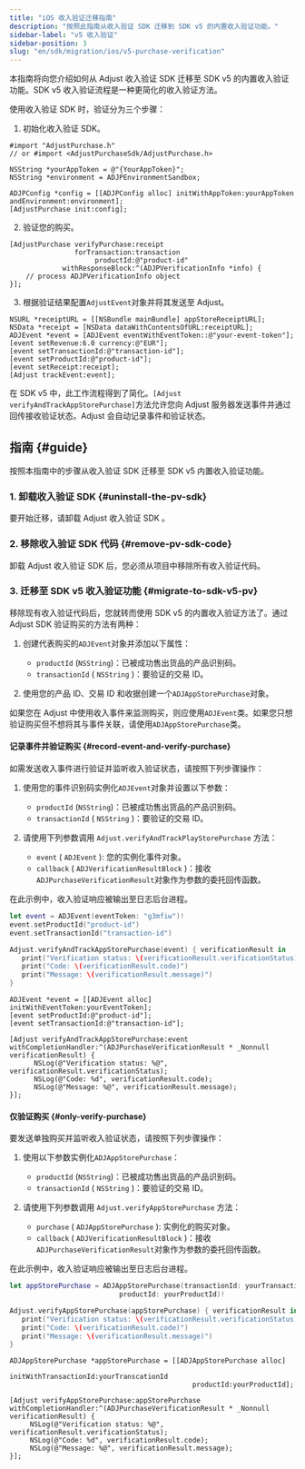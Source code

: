 ```yaml
---
title: "iOS 收入验证迁移指南"
description: "按照此指南从收入验证 SDK 迁移到 SDK v5 的内置收入验证功能。"
sidebar-label: "v5 收入验证"
sidebar-position: 3
slug: "en/sdk/migration/ios/v5-purchase-verification"
---
```

本指南将向您介绍如何从 Adjust 收入验证 SDK 迁移至 SDK v5 的内置收入验证功能。SDK v5 收入验证流程是一种更简化的收入验证方法。

使用收入验证 SDK 时，验证分为三个步骤：

1. 初始化收入验证 SDK。

```objc
#import "AdjustPurchase.h"
// or #import <AdjustPurchaseSdk/AdjustPurchase.h>

NSString *yourAppToken = @"{YourAppToken}";
NSString *environment = ADJPEnvironmentSandbox;

ADJPConfig *config = [[ADJPConfig alloc] initWithAppToken:yourAppToken andEnvironment:environment];
[AdjustPurchase init:config];
```

2. 验证您的购买。

```objc
[AdjustPurchase verifyPurchase:receipt
                forTransaction:transaction
                     productId:@"product-id"
             withResponseBlock:^(ADJPVerificationInfo *info) {
    // process ADJPVerificationInfo object
}];
```

3. 根据验证结果配置`AdjustEvent`对象并将其发送至 Adjust。

```objc
NSURL *receiptURL = [[NSBundle mainBundle] appStoreReceiptURL];
NSData *receipt = [NSData dataWithContentsOfURL:receiptURL];
ADJEvent *event = [ADJEvent eventWithEventToken::@"your-event-token"];
[event setRevenue:6.0 currency:@"EUR"];
[event setTransactionId:@"transaction-id"];
[event setProductId:@"product-id"];
[event setReceipt:receipt];
[Adjust trackEvent:event];
```

在 SDK v5 中，此工作流程得到了简化。`[Adjust verifyAndTrackAppStorePurchase]`方法允许您向 Adjust 服务器发送事件并通过回传接收验证状态。Adjust 会自动记录事件和验证状态。

指南 \{\#guide\}
-----------------

按照本指南中的步骤从收入验证 SDK 迁移至 SDK v5 内置收入验证功能。

### 1\. 卸载收入验证 SDK \{\#uninstall\-the\-pv\-sdk\}

要开始迁移，请卸载 Adjust 收入验证 SDK 。

### 2\. 移除收入验证 SDK 代码 \{\#remove\-pv\-sdk\-code\}

卸载 Adjust 收入验证 SDK 后，您必须从项目中移除所有收入验证代码。

### 3\. 迁移至 SDK v5 收入验证功能 \{\#migrate\-to\-sdk\-v5\-pv\}

移除现有收入验证代码后，您就转而使用 SDK v5 的内置收入验证方法了。通过 Adjust SDK 验证购买的方法有两种：

1. 创建代表购买的`ADJEvent`对象并添加以下属性： 
   * `productId` \(`NSString`\)：已被成功售出货品的产品识别码。
   * `transactionId` \( `NSString` \)：要验证的交易 ID。

2. 使用您的产品 ID、交易 ID 和收据创建一个`ADJAppStorePurchase`对象。

<callout type="tip"> 

如果您在 Adjust 中使用收入事件来监测购买，则应使用`ADJEvent`类。如果您只想验证购买但不想将其与事件关联，请使用`ADJAppStorePurchase`类。
</Callout> 

#### 记录事件并验证购买 \{\#record\-event\-and\-verify\-purchase\}

如需发送收入事件进行验证并监听收入验证状态，请按照下列步骤操作：

1. 使用您的事件识别码实例化`ADJEvent`对象并设置以下参数： 
   * `productId` \(`NSString`\)：已被成功售出货品的产品识别码。
   * `transactionId` \( `NSString` \)：要验证的交易 ID。

2. 请使用下列参数调用 `Adjust.verifyAndTrackPlayStorePurchase` 方法： 
   * `event` \( `ADJEvent` \): 您的实例化事件对象。
   * `callback` \( `ADJVerificationResultBlock` \)：接收`ADJPurchaseVerificationResult`对象作为参数的委托回传函数。

在此示例中，收入验证响应被输出至日志后台进程。
<tabs> <tab title="Swift" sync="swift"> 

```swift
let event = ADJEvent(eventToken: "g3mfiw")!
event.setProductId("product-id")
event.setTransactionId("transaction-id")

Adjust.verifyAndTrackAppStorePurchase(event) { verificationResult in
   print("Verification status: \(verificationResult.verificationStatus)")
   print("Code: \(verificationResult.code)")
   print("Message: \(verificationResult.message)")
}
```

</Tab> <tab title="Objective-C" sync="objc"> 

```objc
ADJEvent *event = [[ADJEvent alloc] initWithEventToken:yourEventToken];
[event setProductId:@"product-id"];
[event setTransactionId:@"transaction-id"];

[Adjust verifyAndTrackAppStorePurchase:event withCompletionHandler:^(ADJPurchaseVerificationResult * _Nonnull verificationResult) {
      NSLog(@"Verification status: %@", verificationResult.verificationStatus);
      NSLog(@"Code: %d", verificationResult.code);
      NSLog(@"Message: %@", verificationResult.message);
}];
```

</Tab> </Tabs> 

#### 仅验证购买 \{\#only\-verify\-purchase\}

要发送单独购买并监听收入验证状态，请按照下列步骤操作：

1. 使用以下参数实例化`ADJAppStorePurchase`： 
   * `productId` \(`NSString`\)：已被成功售出货品的产品识别码。
   * `transactionId` \( `NSString` \)：要验证的交易 ID。

2. 请使用下列参数调用 `Adjust.verifyAppStorePurchase` 方法： 
   * `purchase` \( `ADJAppStorePurchase` \): 实例化的购买对象。
   * `callback` \( `ADJVerificationResultBlock` \)：接收`ADJPurchaseVerificationResult`对象作为参数的委托回传函数。

在此示例中，收入验证响应被输出至日志后台进程。
<tabs> <tab title="Swift" sync="swift"> 

```swift
let appStorePurchase = ADJAppStorePurchase(transactionId: yourTransactionId,
                           productId: yourProductId)!

Adjust.verifyAppStorePurchase(appStorePurchase) { verificationResult in
   print("Verification status: \(verificationResult.verificationStatus)")
   print("Code: \(verificationResult.code)")
   print("Message: \(verificationResult.message)")
}
```

</Tab> <tab title="Objective-C" sync="objc"> 

```objc
ADJAppStorePurchase *appStorePurchase = [[ADJAppStorePurchase alloc]
                                             initWithTransactionId:yourTranscationId
                                             productId:yourProductId];

[Adjust verifyAppStorePurchase:appStorePurchase withCompletionHandler:^(ADJPurchaseVerificationResult * _Nonnull verificationResult) {
     NSLog(@"Verification status: %@", verificationResult.verificationStatus);
     NSLog(@"Code: %d", verificationResult.code);
     NSLog(@"Message: %@", verificationResult.message);
}];
```

</Tab> </Tabs>

